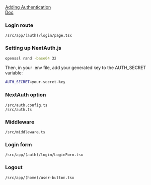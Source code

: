 [Adding Authentication](https://nextjs.org/learn/dashboard-app/adding-authentication#adding-the-credentials-provider)  
[Doc](https://nextjs.org/docs/app/building-your-application/authentication)


### Login route
```
/src/app/(auth)/login/page.tsx
```

### Setting up NextAuth.js
```bash
openssl rand -base64 32
```
Then, in your .env file, add your generated key to the AUTH_SECRET variable:
```bash
AUTH_SECRET=your-secret-key
```

### NextAuth option
```
/src/auth.config.ts
/src/auth.ts
```

### Middleware
```
/src/middleware.ts
```

### Login form
```
/src/app/(auth)/login/LoginForm.tsx
```

### Logout
```
/src/app/(home)/user-button.tsx
```